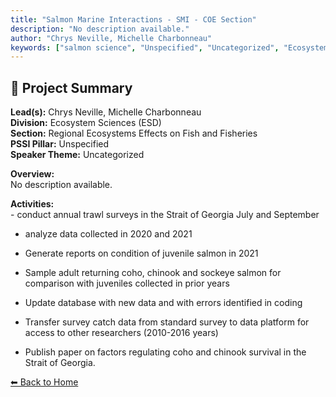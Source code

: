 ---
title: "Salmon Marine Interactions - SMI - COE Section"
description: "No description available."
author: "Chrys Neville, Michelle Charbonneau"
keywords: ["salmon science", "Unspecified", "Uncategorized", "Ecosystem Sciences (ESD)", "Regional Ecosystems Effects on Fish and Fisheries"]
---

## 🧬 Project Summary

**Lead(s):** Chrys Neville, Michelle Charbonneau  
**Division:** Ecosystem Sciences (ESD)  
**Section:** Regional Ecosystems Effects on Fish and Fisheries  
**PSSI Pillar:** Unspecified  
**Speaker Theme:** Uncategorized  

**Overview:**  
No description available.   

**Activities:**  
- conduct annual trawl surveys in the Strait of Georgia July and September
- analyze data collected in 2020 and 2021
- Generate reports on condition of juvenile salmon in 2021
- Sample adult returning coho, chinook and sockeye salmon for comparison with juveniles collected in prior years
- Update database with new data and with errors identified in coding
- Transfer survey catch data from standard survey to data platform for access to other researchers (2010-2016 years)
- Publish paper on factors regulating coho and chinook survival in the Strait of Georgia.

[⬅ Back to Home](../index.qmd)
